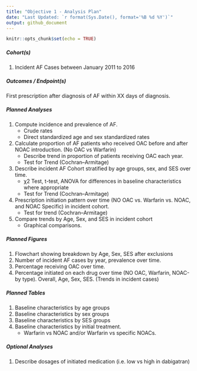 ```yaml
---
title: "Objective 1 - Analysis Plan"
date: "Last Updated: `r format(Sys.Date(), format='%B %d %Y')`"
output: github_document
---
```


```r
knitr::opts_chunk$set(echo = TRUE)
```

##### Cohort(s)
1. Incident AF Cases between January 2011 to 2016

##### Outcomes / Endpoint(s)
First prescription after diagnosis of AF within XX days of diagnosis.

##### Planned Analyses
1.  Compute incidence and prevalence of AF.
    * Crude rates
    * Direct standardized age and sex standardized rates
2.  Calculate proportion of AF patients who received OAC before and after NOAC introduction. (No OAC vs Warfarin)
    * Describe trend in proportion of patients receiving OAC each year.
    * Test for Trend (Cochran–Armitage)
4. 	Describe incident AF Cohort stratified by age groups, sex, and SES over time. 
    *	χ2 Test, t-test, ANOVA for differences in baseline characteristics where appropriate
    *	Test for Trend (Cochran–Armitage)
5.	Prescription initiation pattern over time (NO OAC vs. Warfarin vs. NOAC, and NOAC Specific) in incident cohort.
    *	Test for trend (Cochran–Armitage)
6.	Compare trends by Age, Sex, and SES in incident cohort 
    *	Graphical comparisons.


##### Planned Figures
1. Flowchart showing breakdown by Age, Sex, SES after exclusions
2. Number of incident AF cases by year, prevalence over time.
3. Percentage receiving OAC over time.
4. Percentage initiated on each drug over time (NO OAC, Warfarin, NOAC-by type). Overall, Age, Sex, SES. (Trends in incident cases)

##### Planned Tables
1.	Baseline characteristics by age groups
2.	Baseline characteristics by sex groups 
3.	Baseline characteristics by SES groups 
4.	Baseline characteristics by initial treatment. 
    * Warfarin vs NOAC and/or Warfarin vs specific NOACs.

##### Optional Analyses
1. Describe dosages of initiated medication (i.e. low vs high in dabigatran)





